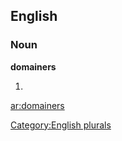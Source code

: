==English==

===Noun===
'''domainers'''

# {{plural of|[[domainer]]}}

[[Category:English plurals]]

[[ar:domainers]]